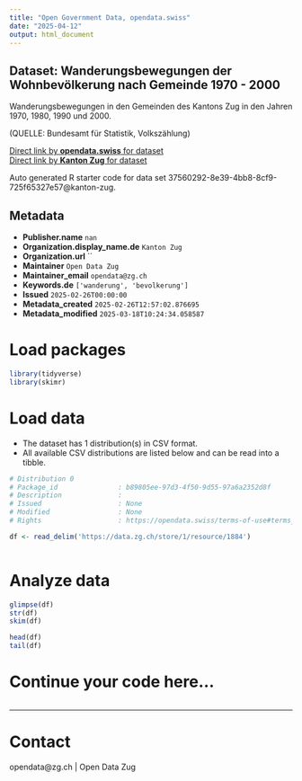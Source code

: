 ```yaml
---
title: "Open Government Data, opendata.swiss"
date: "2025-04-12"
output: html_document
---
```


## Dataset: Wanderungsbewegungen der Wohnbevölkerung nach Gemeinde 1970 - 2000

Wanderungsbewegungen in den Gemeinden des Kantons Zug in den Jahren 1970, 1980, 1990 und 2000.

(QUELLE: Bundesamt für Statistik, Volkszählung)

[Direct link by **opendata.swiss** for dataset](https://opendata.swiss/de/dataset/wanderungsbewegungen-der-wohnbevolkerung-nach-gemeinde-1970-2000)<br>
[Direct link by **Kanton Zug** for dataset]()

Auto generated R starter code for data set 37560292-8e39-4bb8-8cf9-725f65327e57@kanton-zug.

## Metadata

- **Publisher.name** `nan`
- **Organization.display_name.de** `Kanton Zug`
- **Organization.url** ``
- **Maintainer** `Open Data Zug`
- **Maintainer_email** `opendata@zg.ch`
- **Keywords.de** `['wanderung', 'bevolkerung']`
- **Issued** `2025-02-26T00:00:00`
- **Metadata_created** `2025-02-26T12:57:02.876695`
- **Metadata_modified** `2025-03-18T10:24:34.058587`


# Load packages

```r

library(tidyverse)
library(skimr)

```

# Load data

-   The dataset has 1 distribution(s) in CSV format.
-   All available CSV distributions are listed below and can be read into a tibble.

```r

# Distribution 0
# Package_id               : b89805ee-97d3-4f50-9d55-97a6a2352d8f
# Description              : 
# Issued                   : None
# Modified                 : None
# Rights                   : https://opendata.swiss/terms-of-use#terms_by

df <- read_delim('https://data.zg.ch/store/1/resource/1884')



```

# Analyze data

```r

glimpse(df)
str(df)
skim(df)

head(df)
tail(df)

```

# Continue your code here...

```r

```

------------------------------------------------------------------------

# Contact

opendata@zg.ch | Open Data Zug
